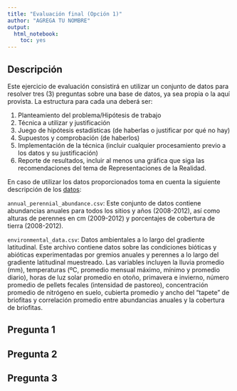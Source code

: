 ```yaml
---
title: "Evaluación final (Opción 1)"
author: "AGREGA TU NOMBRE"
output: 
  html_notebook:
    toc: yes
---
```


## Descripción
Este ejercicio de evaluación consistirá en utilizar un conjunto de datos para resolver tres (3) preguntas sobre una base de datos, ya sea propia o la aquí provista.
La estructura para cada una deberá ser:

1. Planteamiento del problema/Hipótesis de trabajo
2. Técnica a utilizar y justificación
3. Juego de hipótesis estadísticas (de haberlas o justificar por qué no hay)
4. Supuestos y comprobación (de haberlos)
5. Implementación de la técnica (incluir cualquier procesamiento previo a los datos y su justificación)
5. Reporte de resultados, incluir al menos una gráfica que siga las recomendaciones del tema de Representaciones de la Realidad.

En caso de utilizar los datos proporcionados toma en cuenta la siguiente descripción de los [datos](https://doi.org/10.5061/dryad.1ns7n):

`annual_perennial_abundance.csv`:
Este conjunto de datos contiene abundancias anuales para todos los sitios y años (2008-2012), así como alturas de perennes en cm (2009-2012) y porcentajes de cobertura de tierra (2008-2012).

`environmental_data.csv`: Datos ambientales a lo largo del gradiente latitudinal.
Este archivo contiene datos sobre las condiciones bióticas y abióticas experimentadas por gremios anuales y perennes a lo largo del gradiente latitudinal muestreado. Las variables incluyen la lluvia promedio (mm), temperaturas (ºC, promedio mensual máximo, mínimo y promedio diario), horas de luz solar promedio en otoño, primavera e invierno, número promedio de pellets fecales (intensidad de pastoreo), concentración promedio de nitrógeno en suelo, cubierta promedio y ancho del "tapete" de briofitas y correlación promedio entre abundancias anuales y la cobertura de briofitas.

## Pregunta 1

## Pregunta 2

## Pregunta 3